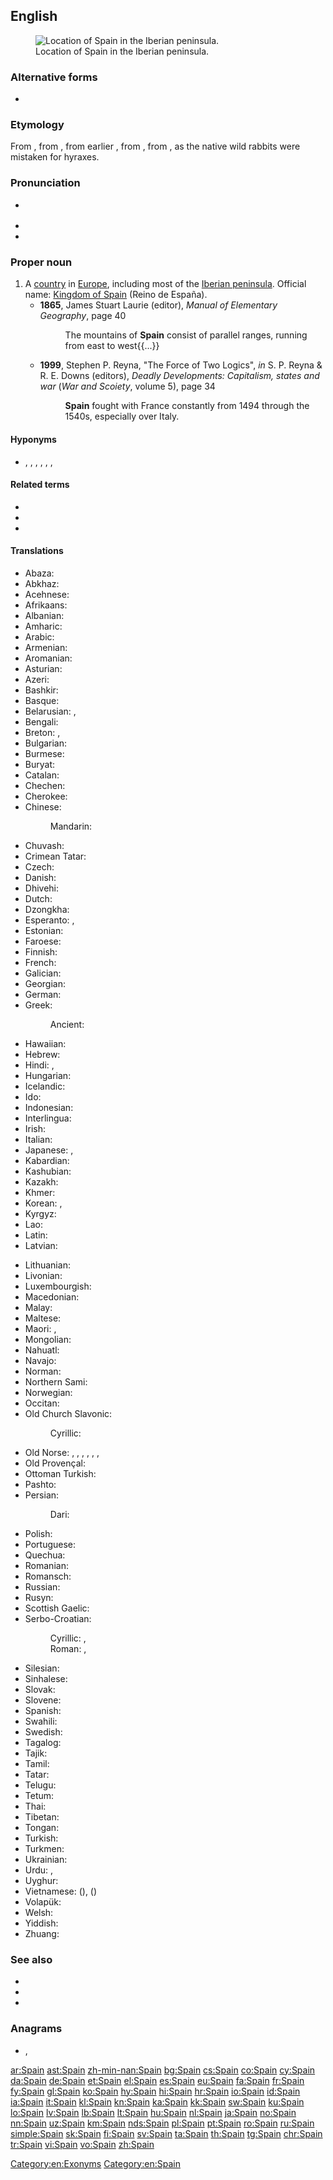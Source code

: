 {{also|spáin|spàin|'spáin}}
==English==
{{wikipedia}}
{{Wikivoyage}}
[[File:España-loc.svg|thumb|Location of Spain in the Iberian peninsula.]]

===Alternative forms===
* {{l|en|Spayen}} {{qualifier|obsolete}}

===Etymology===
From {{etyl|xno|en}} {{m|fro|Espayne}}, from {{etyl|LL.|en}} {{m|la|Spania}}, from earlier {{etyl|la|en}} {{m|la|Hispānia}}, from {{etyl|grc|en}} {{m|grc|Ἱσπανία}}, from {{etyl|phn|en}} {{m|phn|𐤀𐤉-𐤔𐤀𐤐𐤀𐤍𐤉𐤌|tr=ay-shaphanim|sc=Phnx|lit=[[hyrax]] isle}}, as the native wild rabbits were mistaken for hyraxes.

===Pronunciation===
* {{a|UK|US}} {{IPA|/speɪn/|lang=en}}
* {{audio|en-us-Spain.ogg|Audio (US)|lang=en}}
* {{rhymes|eɪn|lang=en}}

===Proper noun===
{{en-proper noun}}

# A [[country]] in [[Europe]], including most of the [[Iberian peninsula]]. Official name: [[Kingdom of Spain]] (Reino de España).
#* '''1865''', James Stuart Laurie (editor), ''Manual of Elementary Geography'', page 40
#*: The mountains of '''Spain''' consist of parallel ranges, running from east to west{{...}}
#* '''1999''', Stephen P. Reyna, "The Force of Two Logics", ''in'' S. P. Reyna & R. E. Downs (editors), ''Deadly Developments: Capitalism, states and war'' (''War and Scoiety'', volume 5), page 34
#*: '''Spain''' fought with France constantly from 1494 through the 1540s, especially over Italy.

====Hyponyms====
* {{sense|country}} {{l|en|Aragon}}, {{l|en|Asturias}}, {{l|en|Cantabria}}, {{l|en|Castile}}, {{l|en|Catalonia}}, {{l|en|Galicia}}, {{l|en|Valencia}}

====Related terms====
* {{l|en|Hispanic}}
* {{l|en|Spaniard}}
* {{l|en|Spanish}}

====Translations====
{{trans-top|country in Europe}}
* Abaza: {{t|abq|Испания}}
* Abkhaz: {{t|ab|Еспаниа}}
* Acehnese: {{t|ace|Seupanyo}}
* Afrikaans: {{t+|af|Spanje}}
* Albanian: {{t+|sq|Spanja}}
* Amharic: {{t|am|ስጳንያ|sc=Ethi}}
* Arabic: {{t+|ar|إِسْبَانِيَة|f}}
* Armenian: {{t+|hy|Իսպանիա}}
* Aromanian: {{t|rup|Ispania}}
* Asturian: {{t+|ast|España|f}}
* Azeri: {{t+|az|İspaniya}}
* Bashkir: {{t|ba|Испания}}
* Basque: {{t+|eu|Espainia}}
* Belarusian: {{t|be|Іспа́нія|f}}, {{t|be|Гішпа́нія|f}} {{qualifier|Taraškevica orthography}}
* Bengali: {{t|bn|স্পেন|sc=Beng}}
* Breton: {{t+|br|Spagn}}, {{t+|br|Bro-Spagn}}
* Bulgarian: {{t+|bg|Испа́ния|f}}
* Burmese: {{t|my|စပိန်|sc=Mymr}}
* Buryat: {{t|bua|Испани}}
* Catalan: {{t+|ca|Espanya|f}}
* Chechen: {{t|ce|Испани}}
* Cherokee: {{t|chr|ᏍᏆᏂᏱ|sc=Cher}}
* Chinese:
*: Mandarin: {{t+|cmn|西班牙|tr=Xībānyă|sc=Hani}}
* Chuvash: {{t|cv|Испани}}
* Crimean Tatar: {{t|crh|İspaniya}}
* Czech: {{t+|cs|Španělsko|n}}
* Danish: {{t+|da|Spanien}}
* Dhivehi: {{t|dv|ސްޕެއިން}}
* Dutch: {{t+|nl|Spanje|n}}
* Dzongkha: {{t|dz|སིཔཱེན}}
* Esperanto: {{t+|eo|Hispanio}}, {{t|eo|Hispanujo}}
* Estonian: {{t+|et|Hispaania}}
* Faroese: {{t|fo|Spania|n}}
* Finnish: {{t+|fi|Espanja}}
* French: {{t+|fr|Espagne|f}}
* Galician: {{t+|gl|España|f}}
* Georgian: {{t+|ka|ესპანეთი}}
* German: {{t+|de|Spanien|n}}
* Greek: {{t+|el|Ισπανία|f}}
*: Ancient: {{t|grc|Ἱσπανία|f}}
* Hawaiian: {{t|haw|Sepania}}
* Hebrew: {{t+|he|סְפָרַד|tr=s'farád|sc=Hebr}}
* Hindi: {{t+|hi|स्पेन|sc=Deva}}, {{t|hi|इस्पैन|sc=Deva}}
* Hungarian: {{t+|hu|Spanyolország}}
* Icelandic: {{t+|is|Spánn|m}}
* Ido: {{t+|io|Hispania}}
* Indonesian: {{t+|id|Spanyol}}
* Interlingua: {{t+|ia|Espania}}
* Irish: {{t|ga|Spáinn|f|alt=An Spáinn}}
* Italian: {{t+|it|Spagna|f}}
* Japanese: {{t+|ja|スペイン|tr=Supein}}, {{t+|ja|西班牙|tr=Supein}} {{qualifier|obsolete}}
* Kabardian: {{t|kbd|Испание}}
* Kashubian: {{t|csb|Szpańskô}}
* Kazakh: {{t+|kk|Испания|sc=Cyrl}}
* Khmer: {{t+|km|អេស្ប៉ាញ|tr=’ēspāña|sc=Khmr}}
* Korean: {{t+|ko|^스페인|sc=Kore}}, {{t+|ko|^에스파냐|sc=Kore}}
* Kyrgyz: {{t|ky|Испания|sc=Cyrl}}
* Lao: {{t|lo|ສະເປນ|sc=Laoo}}
* Latin: {{t+|la|Hispania|f}}
* Latvian: {{t+|lv|Spānija|f}}
{{trans-mid}}
* Lithuanian: {{t+|lt|Ispanija|f}}
* Livonian: {{t|liv|Spāņmō}}
* Luxembourgish: {{t+|lb|Spuenien|n}}
* Macedonian: {{t+|mk|Шпанија|f|sc=Cyrl}}
* Malay: {{t|ms|Sepanyol}}
* Maltese: {{t|mt|Spanja|f}}
* Maori: {{t|mi|Peina}}, {{t|mi|Peina}}
* Mongolian: {{t+|mn|Испани|sc=Cyrl}}
* Nahuatl: {{t|nah|Caxtillān}}
* Navajo: {{t|nv|Dibé diníí bikéyah}}
* Norman: {{t|nrf|Espangne|f}}
* Northern Sami: {{t|se|Spánia}}
* Norwegian: {{t+|no|Spania}}
* Occitan: {{t+|oc|Espanha|f}}
* Old Church Slavonic:
*: Cyrillic: {{t|cu|Їспанїꙗ|f|sc=Cyrs}}
* Old Norse: {{t|non|Ispanía}}, {{t|non|Ispaníaland|n}}, {{t|non|Spánn|m}}, {{t|non|Spánland|n}}, {{t|non|Spánaland|n}}, {{t|non|Spanía|n}}, {{t|non|Spaníaland|n}}
* Old Provençal: {{t|pro|Espagna}}
* Ottoman Turkish: {{t|ota|اسپانیا|tr=ispanya}}
* Pashto: {{t|ps|اسپانيا|f|tr=ispānyā}}
* Persian: {{t+|fa|اسپانیا|tr=espâniya}}
*: Dari: {{t|fa|هسپانیه|tr=hespâniye}}
* Polish: {{t+|pl|Hiszpania|f}}
* Portuguese: {{t+|pt|Espanha|f}}
* Quechua: {{t|qu|Ispaña}}
* Romanian: {{t+|ro|Spania|f}}
* Romansch: {{t|rm|Spagna|f}}
* Russian: {{t+|ru|Испа́ния|f}}
* Rusyn: {{t|rue|Іспа́нія|f}}
* Scottish Gaelic: {{t|gd|Spàinn|f|alt=An Spàinn}}
* Serbo-Croatian:
*: Cyrillic: {{t|sh|Шпанија|f}}, {{t|sh|Шпањолска|f}}
*: Roman: {{t+|sh|Španija|f}}, {{t+|sh|Španjolska|f}}
* Silesian: {{t|szl|Szpańijo|f}}
* Sinhalese: {{t|si|ස්පාඤ්ඤය|sc=Sinh}}
* Slovak: {{t+|sk|Španielsko|n}}
* Slovene: {{t+|sl|Špánija|f}}
* Spanish: {{t+|es|España|f}}
* Swahili: {{t+|sw|Hispania}}
* Swedish: {{t+|sv|Spanien}}
* Tagalog: {{t+|tl|Espanya}}
* Tajik: {{t+|tg|Испониё|sc=Cyrl}}
* Tamil: {{t|ta|ஸ்பெயின்|sc=Taml}}
* Tatar: {{t|tt|Испания}}
* Telugu: {{t|te|స్పెయిన|sc=Telu}}
* Tetum: {{t|tet|Espanya}}
* Thai: {{t+|th|สเปน|sc=Thai}}
* Tibetan: {{t|bo|ཞི་པན་ཡ}}
* Tongan: {{t|to|Sepeni}}
* Turkish: {{t+|tr|İspanya}}
* Turkmen: {{t|tk|Ispaniýa}}
* Ukrainian: {{t+|uk|Іспа́нія|f}}
* Urdu: {{t|ur|سپین|tr=spen|sc=ur-Arab}}, {{t|ur|اسپین|tr=ispen|sc=ur-Arab}}
* Uyghur: {{t|ug|ئىسپانىيە}}
* Vietnamese: {{t+|vi|Tây Ban Nha}} ({{t|vi|西班牙}}), {{t+|vi|Y Pha Nho}} ({{t|vi|伊坡伩}}) {{qualifier|archaic}}
* Volapük: {{t+|vo|Spanyän}}
* Welsh: {{t+|cy|Sbaen|f}}
* Yiddish: {{t|yi|שפּאַניע}}
* Zhuang: {{t|za|Sihbanhyaz}}
{{trans-bottom}}

===See also===
* {{l|en|Appendix:Place names in Spain}}
* {{list:countries of Europe/en}}
* {{l|en|Appendix:Countries of the world|Countries of the world}}

===Anagrams===
* {{l|en|IP SAN}}, {{l|en|pains}}

[[Category:en:Exonyms]]
[[Category:en:Spain]]

[[ar:Spain]]
[[ast:Spain]]
[[zh-min-nan:Spain]]
[[bg:Spain]]
[[cs:Spain]]
[[co:Spain]]
[[cy:Spain]]
[[da:Spain]]
[[de:Spain]]
[[et:Spain]]
[[el:Spain]]
[[es:Spain]]
[[eu:Spain]]
[[fa:Spain]]
[[fr:Spain]]
[[fy:Spain]]
[[gl:Spain]]
[[ko:Spain]]
[[hy:Spain]]
[[hi:Spain]]
[[hr:Spain]]
[[io:Spain]]
[[id:Spain]]
[[ia:Spain]]
[[it:Spain]]
[[kl:Spain]]
[[kn:Spain]]
[[ka:Spain]]
[[kk:Spain]]
[[sw:Spain]]
[[ku:Spain]]
[[lo:Spain]]
[[lv:Spain]]
[[lb:Spain]]
[[lt:Spain]]
[[hu:Spain]]
[[nl:Spain]]
[[ja:Spain]]
[[no:Spain]]
[[nn:Spain]]
[[uz:Spain]]
[[km:Spain]]
[[nds:Spain]]
[[pl:Spain]]
[[pt:Spain]]
[[ro:Spain]]
[[ru:Spain]]
[[simple:Spain]]
[[sk:Spain]]
[[fi:Spain]]
[[sv:Spain]]
[[ta:Spain]]
[[th:Spain]]
[[tg:Spain]]
[[chr:Spain]]
[[tr:Spain]]
[[vi:Spain]]
[[vo:Spain]]
[[zh:Spain]]